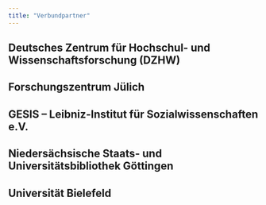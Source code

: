 ```yaml
---
title: "Verbundpartner"
---
```


## Deutsches Zentrum für Hochschul- und Wissenschaftsforschung (DZHW)


## Forschungszentrum Jülich


## GESIS -- Leibniz-Institut für Sozialwissenschaften e.V.


## Niedersächsische Staats- und Universitätsbibliothek Göttingen


## Universität Bielefeld